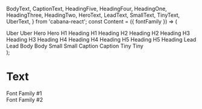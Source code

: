  BodyText,
  CaptionText,
  HeadingFive,
  HeadingFour,
  HeadingOne,
  HeadingThree,
  HeadingTwo,
  HeroText,
  LeadText,
  SmallText,
  TinyText,
  UberText,
} from 'cabana-react';
const Content = ({ fontFamily }) => (
  <div>
    <UberText fontWeight="bold" fontFamily={fontFamily}>
      Uber
    </UberText>
    <UberText fontFamily={fontFamily}>Uber</UberText>
    <HeroText fontWeight="bold" fontFamily={fontFamily}>
      Hero
    </HeroText>
    <HeroText fontFamily={fontFamily}>Hero</HeroText>
    <HeadingOne fontWeight="bold" fontFamily={fontFamily}>
      H1 Heading
    </HeadingOne>
    <HeadingOne fontFamily={fontFamily}>H1 Heading</HeadingOne>
    <HeadingTwo fontWeight="bold" fontFamily={fontFamily}>
      H2 Heading
    </HeadingTwo>
    <HeadingTwo fontFamily={fontFamily}>H2 Heading</HeadingTwo>
    <HeadingThree fontWeight="bold" fontFamily={fontFamily}>
      H3 Heading
    </HeadingThree>
    <HeadingThree fontFamily={fontFamily}>H3 Heading</HeadingThree>
    <HeadingFour fontWeight="bold" fontFamily={fontFamily}>
      H4 Heading
    </HeadingFour>
    <HeadingFour fontFamily={fontFamily}>H4 Heading</HeadingFour>
    <HeadingFive fontWeight="bold" fontFamily={fontFamily}>
      H5 Heading
    </HeadingFive>
    <HeadingFive fontFamily={fontFamily}>H5 Heading</HeadingFive>
    <LeadText fontWeight="bold" fontFamily={fontFamily}>
      Lead
    </LeadText>
    <LeadText fontFamily={fontFamily}>Lead</LeadText>
    <BodyText fontWeight="bold" fontFamily={fontFamily}>
      Body
    </BodyText>
    <BodyText fontFamily={fontFamily}>Body</BodyText>
    <SmallText fontWeight="bold" fontFamily={fontFamily}>
      Small
    </SmallText>
    <SmallText fontFamily={fontFamily}>Small</SmallText>
    <CaptionText fontWeight="bold" fontFamily={fontFamily}>
      Caption
    </CaptionText>
    <CaptionText fontFamily={fontFamily}>Caption</CaptionText>
    <TinyText fontWeight="bold" fontFamily={fontFamily}>
      Tiny
    </TinyText>
    <TinyText fontFamily={fontFamily}>Tiny</TinyText>
  </div>
);

<a id="Text"></a>

# Text
<div style={{ display: 'flex', flexWrap: 'wrap' }}>
    <div>
        <HeadingOne color="secondary">
            Font Family #1
        </HeadingOne>
        <Content />
    </div>
    <div>
        <HeadingOne color="primary">Font Family #2</HeadingOne>
        <Content fontFamily="alt" />
    </div>
</div>
